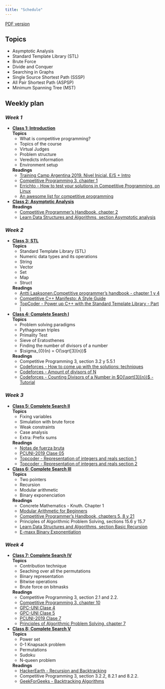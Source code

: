 ```yaml
---
title: "Schedule"
---
```


[PDF version](./schedule.pdf)

## **Topics**
  - Asymptotic Analysis
  - Standard Template Library (STL)
  - Brute Force
  - Divide and Conquer
  - Searching in Graphs
  - Single Source Shortest Path (SSSP)
  - All Pair Shortest Path (ASPSP)
  - Minimum Spanning Tree (MST)

## **Weekly plan**

### *Week 1*

* <div id="class-01">[**Class 1: Introduction**](./class-01.html)</div>
  **Topics**
  + What is competitive programming?
  + Topics of the course
  + Virtual Judges
  + Problem structure
  + Veredicts information
  + Environment setup
  
  **Readings**
  + [Training Camp Argentina 2019. Nivel Inicial. E/S + Intro](https://tc-arg.tk/pdfs/2019/ipc.pdf)
  + [Competitive Programming 3, chapter 1](https://cpbook.net/)
  + [Errichto - How to test your solutions in Competitive Programming, on
    Linux](https://www.youtube.com/watch?v=JXTVOyQpSGM)
  + [An awesome list for competitive programming](https://codeforces.com/blog/entry/23054)

* <div id="class-02">[**Class 2: Asymptotic Analysis**](./class-02.html)</div>
  
  **Readings**
  + [Competitive Programmer's Handbook, chapter 2](https://jadi.net/wp-content/uploads/2017/07/competetive-programmers-handbook.pdf)
  + [Learn Data Structures and Algorithms, section Asymptotic analysis](https://www.codechef.com/certification/data-structures-and-algorithms/prepare)


### *Week 2*

* <div id="class-03">[**Class 3: STL**](./class-03.html)</div>
  **Topics**
  + Standard Template Library (STL) 
  + Numeric data types and its operations 
  + String
  + Vector
  + Set 
  + Map
  + Struct 
  
  **Readings**
  + [Antti  Laaksonen.Competitive  programmer’s  handbook - chapter 1 y 4](https://jadi.net/wp-content/uploads/2017/07/competetive-programmers-handbook.pdf)
  + [Competitive C++ Manifesto: A Style Guide](https://codeforces.com/blog/entry/64218)
  + [TopCoder - Power up C++ with the Standard Template Library - Part I](https://www.topcoder.com/community/competitive-programming/tutorials/power-up-c-with-the-standard-template-library-part-1/)
 
* <div id="class-04">[**Class 4: Complete Search I**](./class-04.html)</div>
  **Topics**
  + Problem solving paradigms
  + Pythagorean triples
  + Primality Test
  + Sieve of Eratosthenes
  + Finding the number of divisors of a number
  + $\sigma_{0}(n) = O(\sqrt[3]{n})$

  **Readings**
  + Competitive Programming 3, section 3.2 y 5.5.1
  + [Codeforces - How to come up with the solutions: techniques](https://codeforces.com/blog/entry/20548)
  + [Codeforces - Amount of divisors of N](https://codeforces.com/blog/entry/13585)
  + [Codeforces - Counting Divisors of a Number in $O(\sqrt[3]{n})$ - Tutorial](https://codeforces.com/blog/entry/22317)


### *Week 3*

* <div id="class-05">[**Class 5: Complete Search II**](./class-05.html)</div>
  **Topics**
  + Fixing variables
  + Simulation with brute force
  + Weak constraints
  + Case analysis
  + Extra: Prefix sums

  **Readings**
  + [Notas de fuerza bruta](https://gist.github.com/miguelAlessandro/f588d159a768dc43cc1ec9b81b27bd57)
  + [PCUNI-2019 Clase 05](https://nbviewer.jupyter.org/github/TISparta/pcuni-2019/blob/master/clase-05/clase-05.ipynb)
  + [Topcoder - Representation of integers and reals section 1](https://www.topcoder.com/community/competitive-programming/tutorials/representation-of-integers-and-reals-section-1/)
  + [Topcoder - Representation of integers and reals section 2](https://www.topcoder.com/community/competitive-programming/tutorials/representation-of-integers-and-reals-section-2/)


* <div id="class-06">[**Class 6: Complete Search III**](./class-06.html)</div>
  **Topics**
  + Two pointers
  + Recursion
  + Modular arithmetic
  + Binary exponenciation

  **Readings**
  + Concrete Mathematics - Knuth. Chapter 1
  + [Modular Arithmetic for Beginners](https://codeforces.com/blog/entry/72527)
  + [Competitive Programmer’s Handbook, chapters 5, 8 y 21](https://jadi.net/wp-content/uploads/2017/07/competetive-programmers-handbook.pdf)
  + Principles of Algorithmic Problem Solving, sections 15.6 y 15.7
  + [Learn Data Structures and Algorithms, section Basic Recursion](https://www.codechef.com/certification/data-structures-and-algorithms/prepare)
  + [E-maxx Binary Exponentiation](https://cp-algorithms.com/algebra/binary-exp.html)


### *Week 4*

* <div id="class-07">[**Class 7: Complete Search IV**](./class-07.html)</div>
  **Topics**
  + Contribution technique
  + Seaching over all the permutations
  + Binary representation
  + Bitwise operations
  + Brute force on bitmasks

  **Readings**
  + Competitive Programming 3, section 2.1 and 2.2.
  + [Competitive Programming 3, chapter 10](https://jadi.net/wp-content/uploads/2017/07/competetive-programmers-handbook.pdf)
  + [GPC-UNI Clase 4](https://nbviewer.jupyter.org/github/GPC-UNI/Programacion-Competitiva/blob/master/uni-no-fiis/clase-04/clase-04.ipynb)
  + [GPC-UNI Clase 5](https://nbviewer.jupyter.org/github/GPC-UNI/Programacion-Competitiva/blob/master/uni-no-fiis/clase-05/clase-05.ipynb)
  + [PCUNI-2019 Clase 7](https://nbviewer.jupyter.org/github/TISparta/pcuni-2019/blob/master/clase-07/clase-07.ipynb)
  + [Principles of Algorithmic Problem Solving, chapter 7](https://www.csc.kth.se/~jsannemo/slask/main.pdf)


* <div id="class-08">[**Class 8: Complete Search V**](./class-08.html)</div>
  **Topics**
  + Power set
  + 0-1 Knapsack problem
  + Permutations
  + Sudoku
  + N-queen problem

  **Readings**
  + [HackerEarth - Recursion and Backtracking](https://www.hackerearth.com/practice/basic-programming/recursion/recursion-and-backtracking/tutorial/)
  + Competitive Programming 3, section 3.2.2, 8.2.1 and 8.2.2.
  + [GeekForGeeks - Backtracking Algorithms](https://www.geeksforgeeks.org/backtracking-algorithms/)

